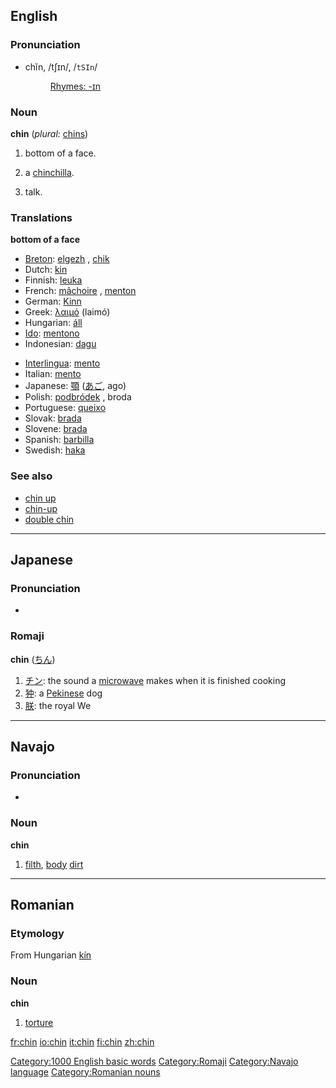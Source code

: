 ==English==

===Pronunciation===

* chĭn, /tʃɪn/, /<tt>tSIn</tt>/
*: [[Rhymes:English:-ɪn|Rhymes: -ɪn]]

===Noun===
'''chin''' (''plural:'' [[chins]])

# bottom of a face.
# {{endearing}} a [[chinchilla]].
# {{US}} {{slang}} talk.

===Translations===

'''bottom of a face'''
{{top}}
*[[Breton]]: [[elgezh]] {{f}}, [[chik]] {{m}}
*Dutch: [[kin]]
*Finnish: [[leuka]]
*French: [[mâchoire]] {{f}}, [[menton]] {{m}}
*German: [[Kinn]] {{n}}
*Greek: [[λαιμό]] (laimó)
*Hungarian: [[áll]]
*[[Ido]]: [[mentono]]
*Indonesian: [[dagu]]
{{mid}}
*[[Interlingua]]: [[mento]]
*Italian: [[mento]] {{m}}
*Japanese: [[顎]] ([[あご]], ago)
*Polish: [[podbródek]] {{m}}, broda {{f}}
*Portuguese: [[queixo]] {{m}}
*Slovak: [[brada#Slovak|brada]] {{f}}
*Slovene: [[brada]] {{f}}
*Spanish: [[barbilla]] {{f}}
*Swedish: [[haka]]
{{bottom}}

===See also===
*[[chin up]]
*[[chin-up]]
*[[double chin]]

[[Category:1000 English basic words]]

----

==Japanese==
===Pronunciation===
*{{IPA|[cɕin]}}

===Romaji===
[[Category:Romaji]]
'''chin''' ([[ちん]])

#[[チン]]: the sound a [[microwave]] makes when it is finished cooking
#[[狆]]: a [[Pekinese]] dog
#[[朕]]: the royal We

----

==Navajo==
===Pronunciation===
*{{IPA|[ʧʰɪn]}}

===Noun===
'''chin'''

#[[filth]], [[body]] [[dirt]]

[[Category:Navajo language]]

----

==Romanian==
===Etymology===
From Hungarian [[kín]]
===Noun===
'''chin'''

#[[torture]]

[[Category:Romanian nouns]]

[[fr:chin]]
[[io:chin]]
[[it:chin]]
[[fi:chin]]
[[zh:chin]]